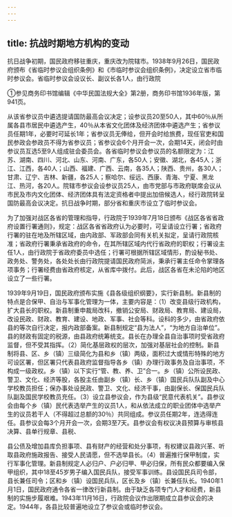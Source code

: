 ```yaml
---
---
---
```

title: 抗战时期地方机构的变动
---



抗日战争初期，国民政府移驻重庆，重庆改为院辖市。1938年9月26日，国民政府颁布《省临时参议会组织条例》和《市临时参议会组织条例》，决定设立省市临时参议会。省临时参议会设议长、副议长各1人，由行政院

①参见商务印书馆编辑《中华民国法规大全》第2册，商务印书馆1936年版，第941页。

从该省参议员中遴选提请国防最高会议决定；设参议员20至50人，其中60％从所属各县市居民中遴选产生，40％从本省文化团体及经济团体中遴选产生；省参议员任期1年，必要时可延长1年；省参议员无俸给，但开会时给旅费，现任官吏和国民参政会参政员不得为省参议员；省参议会6个月开会一次，会期14天，闭会时由参议员互选5至9人组成驻会委员会。各省临时参议会参议员的名额限定为：江苏、湖南、四川、河北、山东、河南、广东，各50人；安徽、湖北，各45人；浙江、江西，各40人；山西、福建、广西、云南，各35人；陕西、贵州，各30人；甘肃、辽宁、吉林、新疆，各25人；察哈尔、绥远、西康、青海、宁夏、黑龙江、热河，各20人。院辖市参议会设参议员25人，由市党部与市政府联席会议从市民及市内文化团体、经济团体具有法定资格者中提出加倍候选人，经行政院转呈国防最高会议决定。抗日战争时期，部分省和重庆市设立了临时参议会。

为了加强对战区各省的管理和指导，行政院于1939年7月18日颁布《战区各省省政府设置行署通则》，规定：战区各省省政府认为必要时，可呈请设立行署；省政府行署的驻在地及所辖区域，由内政部、军政部会同有关机关拟定，呈请行政院核准；省政府行署秉承省政府的命令，在其所辖区域内代行省政府的职权；行署设主任1人，由行政院于省政府委员中选任；行署可根据所辖区域情形，酌设秘书处、政务处、警务处，各处处长由行政院提请国民政府简派，秉承行署主任命令掌理各项事务；行署经费由省政府核定，从省库中拨付。此后，战区各省在未沦陷的地区设立了一些行署。

1939年9月19日，国民政府颁布实施《县各级组织纲要》，实行新县制。新县制的特点是合保甲、自治与军事化管理为一体，主要内容是：（1）改变县级行政机构，扩大县长的职权。新县制重申裁局改科，撤销公安局、财政局、教育局、建设局，改设民政、财政、教育、建设、地政、军事、社会等科。设科的多少，由省政府依县的等次自行决定，报内政部备案。新县制规定“县为法人”，“为地方自治单位”。县的财政有固定的税源，由县政府统筹统支。县长在办理全县自治事项时受省政府监督，但不受其指挥。（2）简化基层政权的层次，加强对基层社会的控制。新县制将县、区、乡（镇）三级简化为县和乡（镇）两级，面积过大或情形特殊的地方可设区署，但区署只代表县政府监督指导各乡（镇）办理行政事务及自治事项，不构成一级政权。乡（镇）以下实行“管、教、养、卫”合一。乡（镇）公所设民政、警卫、文化、经济等股，各股主任由副乡（镇）长、乡（镇）国民兵队队副及中心学校教员担任；保办事处设民政、警卫、文化、经济干事，由副保长、保国民兵队队副及国民学校教员充任。（3）设立县参议会，作为县级“民意代表机关”。县参议会由每个乡（镇）民代表选举产生的议员1人，和从依法成立的职业团体中选举产生的议员若干人（不得超过总额的30％）共同组成。参议员任期2年，连选得连任。县参议会每3个月开会一次，会期3至7天。县参议会有权议决县预算与审核县决算、县单行规章、县税、

县公债及增加县库负担事项、县有财产的经营和处分事项，有权建议县政兴革、听取县政府施政报告、接受人民请愿，但不选举县长。（4）普遍推行保甲制度，实行军事化管理。新县制规定人必归户、户必归甲、甲必归保，所有民众都要编入保甲组织，其中18至45岁男子编入国民兵队，接受军事训练。县设国民兵司令部，县长兼任司令；区和乡（镇）设国民兵队，区长及乡（镇）长兼任队长。1940年1月1日，国民政府通令各省一律改行新县制。由于缺乏各项专门人才和经费，新县制的实施步履艰难。1943年11月16日，行政院会议作出限期成立县参议会的决定。1944年，各县比较普遍地设立了参议会或临时参议会。
